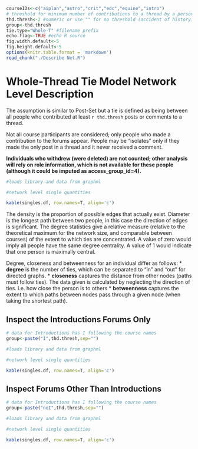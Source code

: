 <style type="text/css">
table {
   max-width: 95%;
   border: 1px solid #ccc;
}
 
th {
  background-color: #000000;
  color: #ffffff;
}
 
td {
  background-color: #dcdcdc;
}
</style>

```r
courseIDs<-c("aiplan","astro","crit","edc","equine","intro")
# threshold for minimum number of contributions to a thread by a person for them to be included
thd.thresh<-2 #numeric or use "" for no threshold (accident of history)
group<-thd.thresh
tie.type="Whole-T" #filename prefix
echo.flag<-TRUE #echo R source
fig.width.default<-5
fig.height.default<-5
options(knitr.table.format = 'markdown')
read_chunk("./Describe Net.R")
```

Whole-Thread Tie Model Network Level Description
========================================================

The assumption is similar to Post-Set but a tie is defined as being between all people who contributed at least `r thd.thresh` posts or comments to a thread. 

Not all course participants are considered; only people who made a contribution to the forums appear. People may be "isolates" only if they made the only post in a thread and it never received a comment.

__Individuals who withdrew (were deleted) are not counted; other analysis will rely on role information, which is not available for these people (although it could be imputed as access_group_id=4).__

```r
#loads library and data from graphml
```

```r
#network level single quantities
```

```r
kable(singles.df, row.names=T, align='c')
```

The density is the proportion of possible edges that actually exist. Diameter is the longest path between two people, in this case the direction of edges is significant. The degree statistics give a relative measure (relative to the theoretical maximum for the network size, and comparable between courses) of the extent to which ties are concentrated. A value of zero would imply all people have the same degree centrality. A value of 1 would indicate that one person is maximally central.

Degree, closeness and betweenness for an individual differ as follows:
* **degree** is the number of ties, which can be separated to "in" and "out" for directed graphs.
* **closeness** captures the distance from other nodes (paths must follow ties). The data given is calculated by neglecting the direction of ties. i.e. how close the person is to others
* **betweenness** captures the extent to which paths between nodes pass through a given node (when taking the shortest path).
 
 
## Inspect the Introductions Forums Only
```r
# data for Introductions has I following the course names
group<-paste("I",thd.thresh,sep="")
```

```r
#loads library and data from graphml
```

```r
#network level single quantities
```

```r
kable(singles.df, row.names=T, align='c')
```

## Inspect Forums Other Than Introductions
```r
# data for Introductions has I following the course names
group<-paste("noI",thd.thresh,sep="")
```

```r
#loads library and data from graphml
```

```r
#network level single quantities
```

```r
kable(singles.df, row.names=T, align='c')
```

